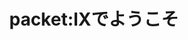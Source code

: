 ---
title: packet:IXでようこそ
description: 皆のネットワークで連繋始まるよ！
hero:
  tagline: 皆のネットワークで連繋始まるよ！
  actions:
    - text: ネットワークの登録
      link: /guides/registering-your-network
      icon: right-arrow
---